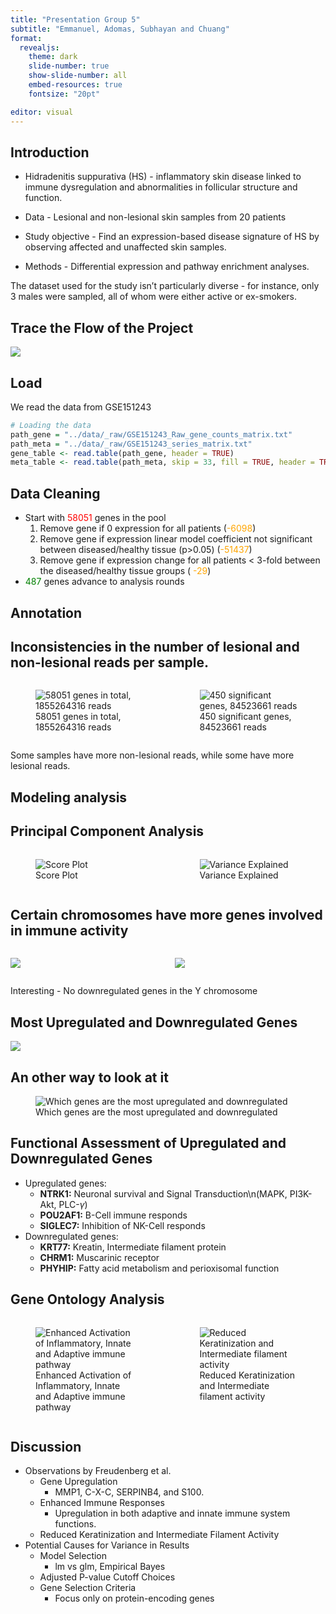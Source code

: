 ```yaml
---
title: "Presentation Group 5"
subtitle: "Emmanuel, Adomas, Subhayan and Chuang"
format: 
  revealjs: 
    theme: dark
    slide-number: true
    show-slide-number: all
    embed-resources: true
    fontsize: "20pt"

editor: visual
---
```


## Introduction

-   Hidradenitis suppurativa (HS) - inflammatory skin disease linked to immune dysregulation and abnormalities in follicular structure and function.

-   Data - Lesional and non-lesional skin samples from 20 patients

-   Study objective - Find an expression-based disease signature of HS by observing affected and unaffected skin samples.

-   Methods - Differential expression and pathway enrichment analyses.

The dataset used for the study isn't particularly diverse - for instance, only 3 males were sampled, all of whom were either active or ex-smokers.

## Trace the Flow of the Project

![](../pictures/flowchart.bmp){fig-align="center"}

## Load

We read the data from GSE151243

``` .r
# Loading the data
path_gene = "../data/_raw/GSE151243_Raw_gene_counts_matrix.txt"
path_meta = "../data/_raw/GSE151243_series_matrix.txt"
gene_table <- read.table(path_gene, header = TRUE)
meta_table <- read.table(path_meta, skip = 33, fill = TRUE, header = TRUE)
```

## Data Cleaning

-   Start with [58051]{style="color:red;"} genes in the pool
    1.  Remove gene if 0 expression for all patients ([-6098]{style="color:orange;"})
    2.  Remove gene if expression linear model coefficient not significant between diseased/healthy tissue (p\>0.05) ([-51437]{style="color:orange;"})
    3.  Remove gene if expression change for all patients \< 3-fold between the diseased/healthy tissue groups ( [-29]{style="color:orange;"})
-   [487]{style="color:green;"} genes advance to analysis rounds

## Annotation

## Inconsistencies in the number of lesional and non-lesional reads per sample.

::: columns
::: {.column width="50%"}
![58051 genes in total, 1855264316 reads](../pictures/Read_count_raw.png)
:::

::: {.column width="50%"}
![450 significant genes, 84523661 reads](../pictures/Read_count_significant.png)
:::
:::
Some samples have more non-lesional reads, while some have more lesional reads. 

## Modeling analysis

## Principal Component Analysis

::: columns
::: {.column width="50%"}
![Score Plot](../pictures/PCA_score.png)
:::

::: {.column width="50%"}
![Variance Explained](../pictures/PCA_var.png)
:::
:::

## Certain chromosomes have more genes involved in immune activity

::: columns
::: {.column width="50%"}
![](../pictures/chromosomal_dist_upreg.png)
:::

::: {.column width="50%"}
![](../pictures/chromosomal_dist_downreg.png)
:::
:::
Interesting - No downregulated genes in the Y chromosome

## Most Upregulated and Downregulated Genes

![](../pictures/Heatmap_overview.png){fig-align="center"}

## An other way to look at it

![Which genes are the most upregulated and downregulated](../pictures/boxplot_change.png)

## Functional Assessment of Upregulated and Downregulated Genes

-   Upregulated genes:
    -   **NTRK1:** Neuronal survival and Signal Transduction\\n(MAPK, PI3K-Akt, PLC-$\gamma$)
    -   **POU2AF1:** B-Cell immune responds
    -   **SIGLEC7:** Inhibition of NK-Cell responds
-   Downregulated genes:
    -   **KRT77:** Kreatin, Intermediate filament protein
    -   **CHRM1:** Muscarinic receptor
    -   **PHYHIP:** Fatty acid metabolism and perioxisomal function

## Gene Ontology Analysis

::: columns
::: {.column width="50%"}
![Enhanced Activation of Inflammatory, Innate and Adaptive immune pathway](../pictures/GO_upreg_top20.png)
:::

::: {.column width="50%"}
![Reduced Keratinization and Intermediate filament activity](../pictures/GO_downreg_overview.png)
:::
:::

## Discussion

-   Observations by Freudenberg et al.
    -   Gene Upregulation
        -   MMP1, C-X-C, SERPINB4, and S100.
    -   Enhanced Immune Responses
        -   Upregulation in both adaptive and innate immune system functions.
    -   Reduced Keratinization and Intermediate Filament Activity
-   Potential Causes for Variance in Results
    -   Model Selection
        -   lm vs glm, Empirical Bayes
    -   Adjusted P-value Cutoff Choices
    -   Gene Selection Criteria
        -   Focus only on protein-encoding genes
